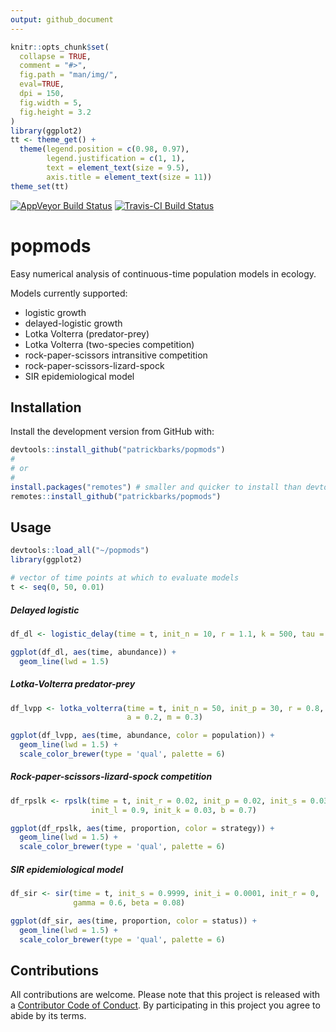 ```yaml
---
output: github_document
---
```


<!-- README.md is generated from README.Rmd. Please edit that file -->

```r
knitr::opts_chunk$set(
  collapse = TRUE,
  comment = "#>",
  fig.path = "man/img/",
  eval=TRUE,
  dpi = 150,
  fig.width = 5,
  fig.height = 3.2
)
library(ggplot2)
tt <- theme_get() +
  theme(legend.position = c(0.98, 0.97),
        legend.justification = c(1, 1),
        text = element_text(size = 9.5),
        axis.title = element_text(size = 11))
theme_set(tt)
```

[![AppVeyor Build Status](https://ci.appveyor.com/api/projects/status/github/patrickbarks/popmods?branch=master&svg=true)](https://ci.appveyor.com/project/patrickbarks/popmods)
[![Travis-CI Build Status](https://travis-ci.org/patrickbarks/popmods.svg?branch=master)](https://travis-ci.org/patrickbarks/popmods)

popmods
=========

Easy numerical analysis of continuous-time population models in ecology.

Models currently supported:

- logistic growth
- delayed-logistic growth
- Lotka Volterra (predator-prey)
- Lotka Volterra (two-species competition)
- rock-paper-scissors intransitive competition
- rock-paper-scissors-lizard-spock
- SIR epidemiological model

## Installation

Install the development version from GitHub with:

```r
devtools::install_github("patrickbarks/popmods")
#
# or
#
install.packages("remotes") # smaller and quicker to install than devtools
remotes::install_github("patrickbarks/popmods")
```

## Usage

```r
devtools::load_all("~/popmods")
library(ggplot2)

# vector of time points at which to evaluate models
t <- seq(0, 50, 0.01)
```

##### Delayed logistic

```r
df_dl <- logistic_delay(time = t, init_n = 10, r = 1.1, k = 500, tau = 1.12)

ggplot(df_dl, aes(time, abundance)) +
  geom_line(lwd = 1.5)
```


##### Lotka-Volterra predator-prey

```r
df_lvpp <- lotka_volterra(time = t, init_n = 50, init_p = 30, r = 0.8, c = 0.04,
                          a = 0.2, m = 0.3)

ggplot(df_lvpp, aes(time, abundance, color = population)) +
  geom_line(lwd = 1.5) +
  scale_color_brewer(type = 'qual', palette = 6)
```

##### Rock-paper-scissors-lizard-spock competition

```r
df_rpslk <- rpslk(time = t, init_r = 0.02, init_p = 0.02, init_s = 0.03,
                  init_l = 0.9, init_k = 0.03, b = 0.7)

ggplot(df_rpslk, aes(time, proportion, color = strategy)) +
  geom_line(lwd = 1.5) +
  scale_color_brewer(type = 'qual', palette = 6)
```

##### SIR epidemiological model

```r
df_sir <- sir(time = t, init_s = 0.9999, init_i = 0.0001, init_r = 0,
              gamma = 0.6, beta = 0.08)

ggplot(df_sir, aes(time, proportion, color = status)) +
  geom_line(lwd = 1.5) +
  scale_color_brewer(type = 'qual', palette = 6)
```


## Contributions

All contributions are welcome. Please note that this project is released with a [Contributor Code of Conduct](CONDUCT.md). By participating in this project you agree to abide by its terms.

